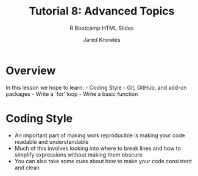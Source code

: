 % Tutorial 8: Advanced Topics
% R Bootcamp HTML Slides
% Jared Knowles

# Overview
In this lesson we hope to learn:
- Coding Style
- Git, GitHub, and add-on packages
- Write a `for' loop
- Write a basic function

# Coding Style
- An important part of making work reproducible is making your code readable and understandable
- Much of this involves looking into where to break lines and how to simplify expressions without making them obscure
- You can also take some cues about how to make your code consistent and clean
